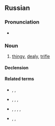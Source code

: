 ==Russian==

===Pronunciation===
* {{ru-IPA|хреноте́нь}}

===Noun===
{{ru-noun+|хреноте́нь|f}}

# {{lb|ru|colloquial}} [[thingy]], [[dealy]], [[trifle]]
#: {{syn|ru|ерунда́|чушь|дрянь|дребеде́нь|хрень|;|вещь|штуко́вина|фигня́|херня́|хрень|хреновина}}

====Declension====
{{ru-noun-table|хреноте́нь|f}}

====Related terms====
* {{l|ru|хрен}}, {{l|ru|хрень}}, {{l|ru|хреновина}}
* {{l|ru|хре́нов}}, {{l|ru|хрено́вый}}, {{l|ru|хреноватый}}, {{l|ru|охренителный}}
* {{l|ru|нахреначить}}, {{l|ru|нахреначить}}, {{l|ru|захреначить}}, {{l|ru|охрене́ть}}, {{l|ru|охреневать}}
* {{l|ru|хрено́во}}, {{l|ru|хреновато}}, {{l|ru|охренительно}}